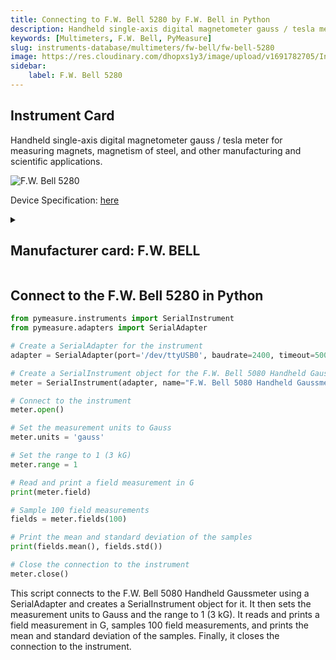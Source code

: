 ```yaml
---
title: Connecting to F.W. Bell 5280 by F.W. Bell in Python
description: Handheld single-axis digital magnetometer gauss / tesla meter for measuring magnets, magnetism of steel, and other manufacturing and scientific applications.
keywords: [Multimeters, F.W. Bell, PyMeasure] 
slug: instruments-database/multimeters/fw-bell/fw-bell-5280 
image: https://res.cloudinary.com/dhopxs1y3/image/upload/v1691782705/Instruments/Multimeters/F.W.-Bell-5280/F.W.-Bell-5280.jpg
sidebar:
    label: F.W. Bell 5280 
---
```



## Instrument Card

Handheld single-axis digital magnetometer gauss / tesla meter for measuring magnets, magnetism of steel, and other manufacturing and scientific applications.

![F.W. Bell 5280](https://res.cloudinary.com/dhopxs1y3/image/upload/v1691782705/Instruments/Multimeters/F.W.-Bell-5280/F.W.-Bell-5280.jpg)

Device Specification: [here](https://store-5445uo.mybigcommerce.com/content/5200_Magsci_version_2pg.pdf)

<details style={{ marginTop: "15px"}}>
<summary><h2 style={{display:'inline'}}>Manufacturer card: F.W. BELL</h2></summary>

![F.W. BELL](https://res.cloudinary.com/dhopxs1y3/image/upload/v1692806183/Instruments/Vendor%20Logos/F.W_Bell.png)

Technology leaders in instrumentation. Designing and manufacturing **F.W. Bell** gaussmeters, probes, current sensors and Hall generators for over 60 years

- Headquarters: UK (Meggit)
- Yearly Revenue (millions, USD): 
- Vendor Website: [here](https://fwbell.com/)

</details>


<FeaturedInstrumentVideo category="MULTIMETERS" />

## Connect to the F.W. Bell 5280 in Python





<Tabs>

<SectionsCard category="MULTIMETERS" manufacturer="F.W. Bell"></SectionsCard>

<TabItem value="PyMeasure" label="PyMeasure">


```python
from pymeasure.instruments import SerialInstrument
from pymeasure.adapters import SerialAdapter

# Create a SerialAdapter for the instrument
adapter = SerialAdapter(port='/dev/ttyUSB0', baudrate=2400, timeout=500)

# Create a SerialInstrument object for the F.W. Bell 5080 Handheld Gaussmeter
meter = SerialInstrument(adapter, name="F.W. Bell 5080 Handheld Gaussmeter")

# Connect to the instrument
meter.open()

# Set the measurement units to Gauss
meter.units = 'gauss'

# Set the range to 1 (3 kG)
meter.range = 1

# Read and print a field measurement in G
print(meter.field)

# Sample 100 field measurements
fields = meter.fields(100)

# Print the mean and standard deviation of the samples
print(fields.mean(), fields.std())

# Close the connection to the instrument
meter.close()
```

This script connects to the F.W. Bell 5080 Handheld Gaussmeter using a SerialAdapter and creates a SerialInstrument object for it. It then sets the measurement units to Gauss and the range to 1 (3 kG). It reads and prints a field measurement in G, samples 100 field measurements, and prints the mean and standard deviation of the samples. Finally, it closes the connection to the instrument.

</TabItem>
</Tabs>